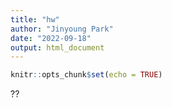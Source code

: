 ```yaml
---
title: "hw"
author: "Jinyoung Park"
date: "2022-09-18"
output: html_document
---
```


```r
knitr::opts_chunk$set(echo = TRUE)
```

??
